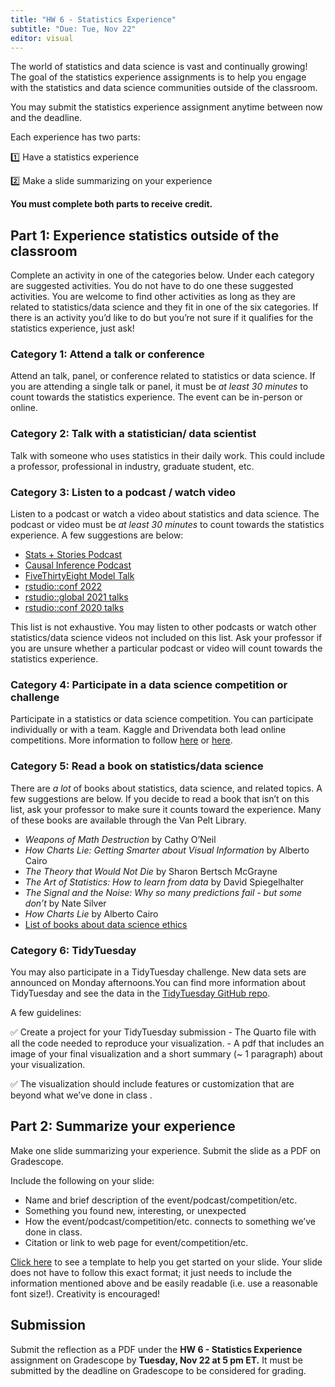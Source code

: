```yaml
---
title: "HW 6 - Statistics Experience"
subtitle: "Due: Tue, Nov 22"
editor: visual
---
```


The world of statistics and data science is vast and continually growing! The goal of the statistics experience assignments is to help you engage with the statistics and data science communities outside of the classroom.

You may submit the statistics experience assignment anytime between now and the deadline.

Each experience has two parts:

1️⃣ Have a statistics experience

2️⃣ Make a slide summarizing on your experience

**You must complete both parts to receive credit.**

## Part 1: Experience statistics outside of the classroom

Complete an activity in one of the categories below. Under each category are suggested activities. You do not have to do one these suggested activities. You are welcome to find other activities as long as they are related to statistics/data science and they fit in one of the six categories. If there is an activity you'd like to do but you're not sure if it qualifies for the statistics experience, just ask!

### Category 1: Attend a talk or conference

Attend an talk, panel, or conference related to statistics or data science. If you are attending a single talk or panel, it must be *at least 30 minutes* to count towards the statistics experience. The event can be in-person or online.

### Category 2: Talk with a statistician/ data scientist

Talk with someone who uses statistics in their daily work. This could include a professor, professional in industry, graduate student, etc.

### Category 3: Listen to a podcast / watch video

Listen to a podcast or watch a video about statistics and data science. The podcast or video must be *at least 30 minutes* to count towards the statistics experience. A few suggestions are below:

-   [Stats + Stories Podcast](https://statsandstories.net/)
-   [Causal Inference Podcast](https://casualinfer.libsyn.com/)
-   [FiveThirtyEight Model Talk](https://fivethirtyeight.com/tag/model-talk/)
-   [rstudio::conf 2022](https://www.rstudio.com/blog/talks-and-workshops-from-rstudio-conf-2022/)
-   [rstudio::global 2021 talks](https://www.rstudio.com/resources/rstudioglobal-2021/)
-   [rstudio::conf 2020 talks](https://www.rstudio.com/resources/rstudioconf-2020/)

This list is not exhaustive. You may listen to other podcasts or watch other statistics/data science videos not included on this list. Ask your professor if you are unsure whether a particular podcast or video will count towards the statistics experience.

### Category 4: Participate in a data science competition or challenge

Participate in a statistics or data science competition. You can participate individually or with a team. Kaggle and Drivendata both lead online competitions. More information to follow [here](https://www.drivendata.org/competitions/) or [here](https://www.kaggle.com/competitions).

### Category 5: Read a book on statistics/data science

There are *a lot* of books about statistics, data science, and related topics. A few suggestions are below. If you decide to read a book that isn't on this list, ask your professor to make sure it counts toward the experience. Many of these books are available through the Van Pelt Library.

-   *Weapons of Math Destruction* by Cathy O'Neil
-   *How Charts Lie: Getting Smarter about Visual Information* by Alberto Cairo
-   *The Theory that Would Not Die* by Sharon Bertsch McGrayne
-   *The Art of Statistics: How to learn from data* by David Spiegelhalter
-   *The Signal and the Noise: Why so many predictions fail - but some don't* by Nate Silver
-   *How Charts Lie* by Alberto Cairo
-   [List of books about data science ethics](https://teachdatascience.com/bookclub/)

### Category 6: TidyTuesday

You may also participate in a TidyTuesday challenge. New data sets are announced on Monday afternoons.You can find more information about TidyTuesday and see the data in the [TidyTuesday GitHub repo](https://github.com/rfordatascience/tidytuesday).

A few guidelines:

✅ Create a project for your TidyTuesday submission - The Quarto file with all the code needed to reproduce your visualization. - A pdf that includes an image of your final visualization and a short summary (\~ 1 paragraph) about your visualization.

✅ The visualization should include features or customization that are beyond what we've done in class .

## Part 2: Summarize your experience

Make one slide summarizing your experience. Submit the slide as a PDF on Gradescope.

Include the following on your slide:

-   Name and brief description of the event/podcast/competition/etc.
-   Something you found new, interesting, or unexpected
-   How the event/podcast/competition/etc. connects to something we've done in class.
-   Citation or link to web page for event/competition/etc.

[Click here](https://docs.google.com/presentation/d/1Ua7rmAQn8FaRLxJpxaRvOZfBLIlEjYVxugEaaTcIjMQ/edit?usp=sharing) to see a template to help you get started on your slide. Your slide does not have to follow this exact format; it just needs to include the information mentioned above and be easily readable (i.e. use a reasonable font size!). Creativity is encouraged!

## Submission

Submit the reflection as a PDF under the **HW 6 - Statistics Experience** assignment on Gradescope by **Tuesday, Nov 22 at 5 pm ET.** It must be submitted by the deadline on Gradescope to be considered for grading.
